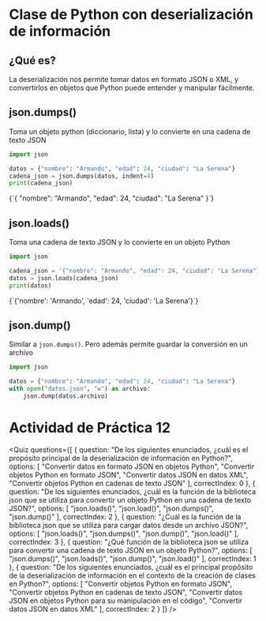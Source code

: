 # Clase de Python con deserialización de información

## ¿Qué es?
La deserialización nos permite tomar datos en formato JSON o XML, y convertirlos en objetos que Python puede entender y manipular fácilmente.

## json.dumps()
Toma un objeto python (diccionario, lista) y lo convierte en una cadena de texto JSON

```python
import json

datos = {"nombre": "Armando", "edad": 24, "ciudad": "La Serena"}
cadena_json = json.dumps(datos, indent=4)
print(cadena_json)
```
<TerminalOutput withBg>
{`{
    "nombre": "Armando",
    "edad": 24,
    "ciudad": "La Serena"
}`}
</TerminalOutput>

## json.loads()
Toma una cadena de texto JSON y lo convierte en un objeto Python

```python
import json

cadena_json = '{"nombre": "Armando", "edad": 24, "ciudad": "La Serena"}'
datos = json.loads(cadena_json)
print(datos)
```
<TerminalOutput withBg>
{`{'nombre': 'Armando', 'edad': 24, 'ciudad': 'La Serena'}`}
</TerminalOutput>


## json.dump()
Similar a `json.dumps()`. Pero además permite guardar la conversión en un archivo

```python
import json

datos = {"nombre": "Armando", "edad": 24, "ciudad": "La Serena"}
with open("datos.json", "w") as archivo:
	json.dump(datos.archivo)
```

# Actividad de Práctica 12

<Quiz questions={[
  {
    question: "De los siguientes enunciados, ¿cuál es el propósito principal de la deserialización de información en Python?",
    options: [
      "Convertir datos en formato JSON en objetos Python",
      "Convertir objetos Python en formato JSON",
      "Convertir datos JSON en datos XML",
      "Convertir objetos Python en cadenas de texto JSON"
    ],
    correctIndex: 0
  },
  {
    question: "De los siguientes enunciados, ¿cuál es la función de la biblioteca json que se utiliza para convertir un objeto Python en una cadena de texto JSON?",
    options: [
      "json.loads()",
      "json.load()",
      "json.dumps()",
      "json.dump()"
    ],
    correctIndex: 2
  },
  {
    question: "¿Cuál es la función de la biblioteca json que se utiliza para cargar datos desde un archivo JSON?",
    options: [
      "json.loads()",
      "json.dumps()",
      "json.dump()",
      "json.load()"
    ],
    correctIndex: 3
  },
  {
    question: "¿Qué función de la biblioteca json se utiliza para convertir una cadena de texto JSON en un objeto Python?",
    options: [
      "json.dumps()",
      "json.loads()",
      "json.dump()",
      "json.load()"
    ],
    correctIndex: 1
  },
  {
    question: "De los siguientes enunciados, ¿cuál es el principal propósito de la deserialización de información en el contexto de la creación de clases en Python?",
    options: [
      "Convertir objetos Python en formato JSON",
      "Convertir objetos Python en cadenas de texto JSON",
      "Convertir datos JSON en objetos Python para su manipulación en el código",
      "Convertir datos JSON en datos XML"
    ],
    correctIndex: 2
  }
]} />